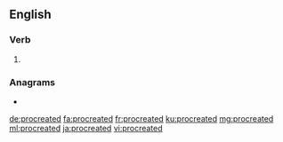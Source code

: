 ==English==

===Verb===
{{head|en|verb form}}

# {{en-past of|procreate}}

===Anagrams===
* {{l|en|tape-record}}

[[de:procreated]]
[[fa:procreated]]
[[fr:procreated]]
[[ku:procreated]]
[[mg:procreated]]
[[ml:procreated]]
[[ja:procreated]]
[[vi:procreated]]